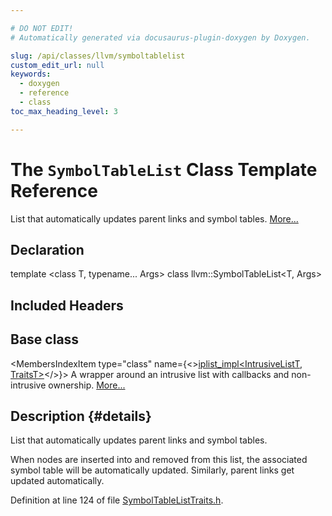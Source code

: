 ```yaml
---

# DO NOT EDIT!
# Automatically generated via docusaurus-plugin-doxygen by Doxygen.

slug: /api/classes/llvm/symboltablelist
custom_edit_url: null
keywords:
  - doxygen
  - reference
  - class
toc_max_heading_level: 3

---
```





# The `SymbolTableList` Class Template Reference

<DoxygenPage pluginConfig={pluginConfig}>

List that automatically updates parent links and symbol tables. <a href="#details">More...</a>

## Declaration

<CodeBlock>template &lt;class T, typename... Args&gt;
class llvm::SymbolTableList&lt;T, Args&gt;</CodeBlock>

## Included Headers

<IncludesList>
<IncludesListItem
  filePath="llvm/IR/SymbolTableListTraits.h"
  permalink="/docs/api/files/include/include/llvm/include/llvm/ir/symboltablelisttraits-h"
  isLocal="true" />
</IncludesList>

## Base class

<MembersIndex>

<MembersIndexItem
  type="class"
  name={<><a href="/docs/api/classes/llvm/iplist-impl">iplist&#95;impl&lt;IntrusiveListT, TraitsT&gt;</a></>}>
A wrapper around an intrusive list with callbacks and non-intrusive ownership. <a href="/docs/api/classes/llvm/iplist-impl/#details">More...</a>
</MembersIndexItem>

</MembersIndex>

## Description {#details}

List that automatically updates parent links and symbol tables.

When nodes are inserted into and removed from this list, the associated symbol table will be automatically updated. Similarly, parent links get updated automatically.

Definition at line 124 of file <a href="/docs/api/files/include/include/llvm/include/llvm/ir/symboltablelisttraits-h">SymbolTableListTraits.h</a>.

</DoxygenPage>
